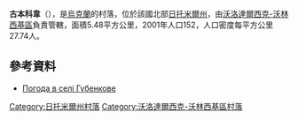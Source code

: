 {{coord|50|41|8|N|28|50|27|E|scale:30000|display=title}}

'''古本科韋'''（{{lang-uk|Губенкове}}），是[[烏克蘭|烏克蘭]]的村落，位於該國北部[[日托米爾州|日托米爾州]]，由[[沃洛達爾西克-沃林西基區|沃洛達爾西克-沃林西基區]]負責管轄，面積5.48平方公里，2001年人口152，人口密度每平方公里27.74人。

==參考資料==
* [https://ua.sinoptik.ua/погода-губенкове Погода в селі Губенкове] {{Wayback|url=https://ua.sinoptik.ua/%D0%BF%D0%BE%D0%B3%D0%BE%D0%B4%D0%B0-%D0%B3%D1%83%D0%B1%D0%B5%D0%BD%D0%BA%D0%BE%D0%B2%D0%B5 |date=20140417083736 }}

{{DEFAULTSORT:Губенкове}}
[[Category:日托米爾州村落|Category:日托米爾州村落]]
[[Category:沃洛達爾西克-沃林西基區村落|Category:沃洛達爾西克-沃林西基區村落]]


{{Zhytomyr-geo-stub}}